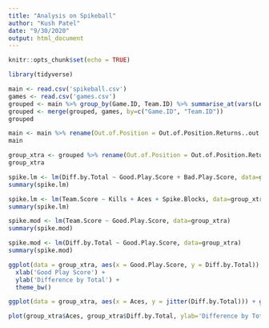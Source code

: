 ```yaml
---
title: "Analysis on Spikeball"
author: "Kush Patel"
date: "9/30/2020"
output: html_document
---
```


```r
knitr::opts_chunk$set(echo = TRUE)
```

```r
library(tidyverse)
```

```r
main <- read.csv('spikeball.csv')
games <- read.csv('games.csv')
grouped <- main %>% group_by(Game.ID, Team.ID) %>% summarise_at(vars(Left.Hand.Serves, Right.Hand.Serves, Serving.Faults, Aces, Kills, Spikes, Under.hand.hits, Left.hand.hits, Right.hand.hits, No.hand.hits, Behind.Back.Hits, Dives, Out.of.Position.Returns..out.of.the.circle., Errors, Hit.Faults, Spike.Blocks), list(sum))
grouped <- merge(grouped, games, by=c("Game.ID", "Team.ID"))
grouped
```


```r
main <- main %>% rename(Out.of.Position = Out.of.Position.Returns..out.of.the.circle.) %>% mutate(Spike.Misses = Spikes - Kills) %>% mutate(Kill.Pct = Kills / Spikes, Total.Serves = Left.Hand.Serves + Right.Hand.Serves, Left.Right.Serve.Ratio = Left.Hand.Serves / Right.Hand.Serves, Left.Right.Hit.Ratio = Left.hand.hits / Right.hand.hits, Good.Play.Score = No.hand.hits + Behind.Back.Hits + Dives + Out.of.Position + (2 * Spike.Blocks) + (3 * Aces) + Kills, Bad.Play.Score = Hit.Faults + Serving.Faults + Errors)
main
```

```r
group_xtra <- grouped %>% rename(Out.of.Position = Out.of.Position.Returns..out.of.the.circle.) %>% mutate(Spike.Misses = Spikes - Kills) %>% mutate(Kill.Pct = Kills / Spikes, Total.Serves = Left.Hand.Serves + Right.Hand.Serves, Left.Right.Serve.Ratio = Left.Hand.Serves / Right.Hand.Serves, Left.Right.Hit.Ratio = Left.hand.hits / Right.hand.hits, Good.Play.Score = (2*Spike.Blocks) + (3*Aces) + Kills, Bad.Play.Score = Hit.Faults + Serving.Faults + Errors, Diff.by.Total = Diff / Total)
group_xtra
```

```r
spike.lm <- lm(Diff.by.Total ~ Good.Play.Score + Bad.Play.Score, data=group_xtra)
summary(spike.lm)
```
```r
spike.lm <- lm(Team.Score ~ Kills + Aces + Spike.Blocks, data=group_xtra)
summary(spike.lm)
```

```r
spike.mod <- lm(Team.Score ~ Good.Play.Score, data=group_xtra)
summary(spike.mod)
```
```r
spike.mod <- lm(Diff.by.Total ~ Good.Play.Score, data=group_xtra)
summary(spike.mod)
```




```r
ggplot(data = group_xtra, aes(x = Good.Play.Score, y = Diff.by.Total)) + geom_point(color="blue") + geom_line(data = fortify(spike.mod), aes(x = Good.Play.Score, y = .fitted), col = "blue") +
  xlab('Good Play Score') +
  ylab('Difference by Total') +
  theme_bw()
```

```r
ggplot(data = group_xtra, aes(x = Aces, y = jitter(Diff.by.Total))) + geom_point(color="blue") + theme_bw() + geom_smooth(method="lm") + ylab('Difference Over Total Points')
```

```r
plot(group_xtra$Aces, group_xtra$Diff.by.Total, ylab='Difference by Total', xlab='Good Play Score', col='blue')
```


